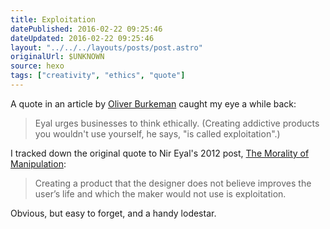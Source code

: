 ```yaml
---
title: Exploitation
datePublished: 2016-02-22 09:25:46
dateUpdated: 2016-02-22 09:25:46
layout: "../../../layouts/posts/post.astro"
originalUrl: $UNKNOWN
source: hexo
tags: ["creativity", "ethics", "quote"]
---
```


A quote in an article by [Oliver Burkeman](http://www.theguardian.com/lifeandstyle/2014/mar/01/change-your-life-oliver-burkeman-bf-skinner) caught my eye a while back:

> Eyal urges businesses to think ethically. (Creating addictive products you wouldn't use yourself, he says, "is called exploitation".)

I tracked down the original quote to Nir Eyal's 2012 post, [The Morality of Manipulation](http://www.nirandfar.com/2012/07/the-art-of-manipulation.html):

> Creating a product that the designer does not believe improves the user’s life and which the maker would not use is exploitation.

Obvious, but easy to forget, and a handy lodestar.
